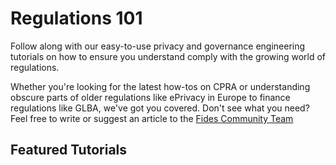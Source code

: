 
# Regulations 101

<Callout emoji="ⓘ">
  Follow along with our easy-to-use privacy and governance engineering tutorials on how to ensure you understand comply with the growing world of regulations.
</Callout>

Whether you're looking for the latest how-tos on CPRA or understanding obscure parts of older regulations like ePrivacy in Europe to finance regulations like GLBA, we've got you covered. Don't see what you need? Feel free to write or suggest an article to the [Fides Community Team](mailto:community@ethyca.com)

## Featured Tutorials
<KeyFeatWrap>
  <KeyFeat title="CPRA: What is it and how to comply?" link="./cpra/overview"  description="The CPRA which amended the CCPA in California comes into effect in 2023. This guide explains what the CPRA is, what the changes from CCPA are and what you need to do to comply."/>
</KeyFeatWrap>
